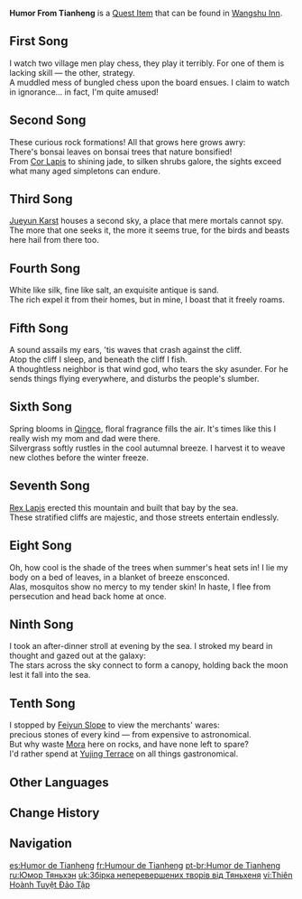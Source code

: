 {{Book Infobox
|image       = Book Humor From Tianheng.png
|type        = Quest Items
|quality     = 0
|region_lore = Liyue
|region_location = Liyue
|description = A poetry collection by Pingshan, The Mystic. The quality of the poems is all over the place, but it has long been a reference book or young poets or poet-wannabes in [[Liyue]].
|author      = Pingshan
|source1     = In front of [[Verr Goldet]], [[Wangshu Inn]]
}}
'''Humor From Tianheng''' is a [[Quest Item]] that can be found in [[Wangshu Inn]].

==First Song==
I watch two village men play chess, they play it terribly. For one of them is lacking skill &mdash; the other, strategy.<br>
A muddled mess of bungled chess upon the board ensues. I claim to watch in ignorance... in fact, I'm quite amused!

==Second Song==
These curious rock formations! All that grows here grows awry:<br>
There's bonsai leaves on bonsai trees that nature bonsified!<br>
From [[Cor Lapis]] to shining jade, to silken shrubs galore, the sights exceed what many aged simpletons can endure.

==Third Song==
[[Jueyun Karst]] houses a second sky, a place that mere mortals cannot spy.<br>
The more that one seeks it, the more it seems true, for the birds and beasts here hail from there too.

==Fourth Song==
White like silk, fine like salt, an exquisite antique is sand.<br>
The rich expel it from their homes, but in mine, I boast that it freely roams.

==Fifth Song==
A sound assails my ears, 'tis waves that crash against the cliff.<br>
Atop the cliff I sleep, and beneath the cliff I fish.<br>
A thoughtless neighbor is that wind god, who tears the sky asunder. For he sends things flying everywhere, and disturbs the people's slumber.

==Sixth Song==
Spring blooms in [[Qingce Village|Qingce]], floral fragrance fills the air. It's times like this I really wish my mom and dad were there.<br>
Silvergrass softly rustles in the cool autumnal breeze. I harvest it to weave new clothes before the winter freeze.

==Seventh Song==
[[Rex Lapis]] erected this mountain and built that bay by the sea.<br>
These stratified cliffs are majestic, and those streets entertain endlessly.

==Eight Song==
Oh, how cool is the shade of the trees when summer's heat sets in! I lie my body on a bed of leaves, in a blanket of breeze ensconced.<br>
Alas, mosquitos show no mercy to my tender skin! In haste, I flee from persecution and head back home at once.

==Ninth Song==
I took an after-dinner stroll at evening by the sea. I stroked my beard in thought and gazed out at the galaxy:<br>
The stars across the sky connect to form a canopy, holding back the moon lest it fall into the sea.

==Tenth Song==
I stopped by [[Feiyun Slope]] to view the merchants' wares:<br>
precious stones of every kind &mdash; from expensive to astronomical.<br>
But why waste [[Mora]] here on rocks, and have none left to spare?<br>
I'd rather spend at [[Yujing Terrace]] on all things gastronomical.

==Other Languages==
{{Other Languages
|en      = Humor From Tianheng
|zhs     = 天衡绝倒集
|zhs_rm  = Tiānhéng Juédǎo Jí
|zht     = 天衡絕倒集
|zht_rm  = Tiānhéng Juédǎo Jí
|zh_tl   = 
|ja      = 天衡絶倒集
|ja_rm   = Tenkou Zettou Shuu
|ja_tl   = Tianheng Sidesplitting Humor Collection
|ko      = 천형절 시집
|ko_tl   = Tianheng Sidesplitting Anthology
|es      = Humor de Tianheng
|es_tl   = Humor From Tianheng
|fr      = Humour de Tianheng
|fr_tl   = Humor From Tianheng
|ru      = Юмор Тяньхэн
|ru_tl   = Tianheng Humor
|th      = อารมณ์ขันจาก Tianheng
|th_rm   = Arom Khan Chak Tianheng
|th_tl   = Sense of Humor from Tianheng
|vi      = Thiên Hoành Tuyệt Đảo Tập
|vi_tl   = 
|de      = Lustiges von Tianheng
|de_tl   = Funny Things from Tianheng
|id      = Humor Tianheng
|id_tl   = Tianheng Humor
|pt      = Humor de Tianheng
|pt_tl   = 
|tr      = Tianheng Mizahı
|tr_tl   = Tianheng Humor
|it      = Le vicende di Tianheng
|it_tl   = The Events of Tianheng
}}

==Change History==
{{Change History|1.0}}

==Navigation==
{{Book Navbox|Liyue}}

[[es:Humor de Tianheng]]
[[fr:Humour de Tianheng]]
[[pt-br:Humor de Tianheng]]
[[ru:Юмор Тяньхэн]]
[[uk:Збірка неперевершених творів від Тяньхеня]]
[[vi:Thiên Hoành Tuyệt Đảo Tập]]
